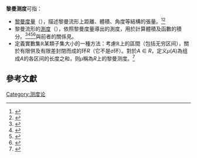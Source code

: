 '''黎曼测度'''可指：

*[[黎曼度量|黎曼度量]]（{{lang-en|Riemannian metric}}），描述黎曼流形上距離、體積、角度等結構的張量。<ref>{{cite journal|title = 关于两个黎曼测度的芬斯拉乘积空间|author = 苏步青 | url = https://www.cnki.com.cn/Article/CJFDTotal-FDXB195902000.htm |quote = 黎曼测度张量}}</ref><ref>{{cite journal |title = 常曲率空間中超曲面的變形与平均曲率|author = 胡和生|url = https://www.cnki.com.cn/Article/CJFDTotal-FDXB195601012.htm |quote = 任何曲面V<sub>2</sub>有二維的黎曼测度ds<sup>2</sup>=Edu<sup>2</sup>+2 Fdudv+Gdv<sup>2</sup>,這就是曲面V<sub>2</sub>的第一基本形式}}</ref>
*黎曼流形的[[測度|測度]]（{{lang-en|Riemannian measure}}），依照黎曼度量導出的測度，用於計算體積及函數的積分。<ref>{{cite web|author = 王作勤|title = The Riemannian Measure|series = 黎曼几何（英）（2016 春季学期）| url = http://staff.ustc.edu.cn/~wangzuoq/Courses/16S-RiemGeom/Notes/Lec03.pdf}}</ref><ref>{{cite web|author = F.E. Burstall|url = https://people.bath.ac.uk/feb/papers/icms/paper.pdf |title = Basic Riemannian Geometry|page = 11}}</ref><ref>{{cite web|author = ftliang| url = https://idv.sinica.edu.tw/ftliang/diff_geom/*diff_geometry(II)/3.25/volume_comparison/3Riemann_measure.pdf |title = Riemannian measure |website = idv.sinica.edu.tw}}</ref><ref>{{cite book|author = Takashi Sakai|chapter = 5 Riemannian Measure| url = https://www.google.co.uk/books/edition/Riemannian_Geometry/aqgaZVr94xMC?hl=en&gbpv=1&dq=riemannian+measure&pg=PA61&printsec=frontcover|title = Riemannian Geometry|year = 1996|publisher = American Mathematical Society}}</ref>與前者的關係見{{le|Metric tensor#Canonical measure and volume form}}。
*定義實數集<math>\mathbb R</math>某類子集大小的一種方法：考慮<math>\mathbb R</math>上的區間（包括无穷区间），關於有限併及有限差封閉而成的环<math>R</math>（它不是<math>\sigma</math>环）。對於<math>A \in R</math>，定义<math>\mu(A)</math>為组成<math>A</math>的各区间的长度之和，则<math>\mu</math>稱為<math>R</math>上的黎曼测度。<ref>{{cite book|title = 应用泛函分析|author1 = 门少平|author2 = 封建湖|url = http://www.ecsponline.com/yz/B3B53C07F9E004AC49074DB2DB7FB0E27000.pdf|publisher = 科學出版社|location = 北京|year = 2005|page = 10}}</ref>

== 參考文獻 ==
{{reflist}}

{{數學消歧義}}
[[Category:测度论|Category:测度论]]